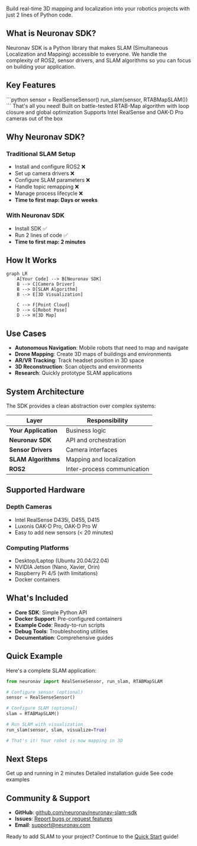 
Build real-time 3D mapping and localization into your robotics projects with just 2 lines of Python code.

## What is Neuronav SDK?

Neuronav SDK is a Python library that makes SLAM (Simultaneous Localization and Mapping) accessible to everyone. We handle the complexity of ROS2, sensor drivers, and SLAM algorithms so you can focus on building your application.

## Key Features

<CardGroup cols={1}>
  <Card title="2-Line Simplicity" icon="code">
    ```python
    sensor = RealSenseSensor()
    run_slam(sensor, RTABMapSLAM())
    ```
    That's all you need!
  </Card>
</CardGroup>

<CardGroup cols={2}>
  <Card title="Production Ready" icon="rocket">
    Built on battle-tested RTAB-Map algorithm with loop closure and global optimization
  </Card>

  <Card title="Multiple Sensors" icon="camera">
    Supports Intel RealSense and OAK-D Pro cameras out of the box
  </Card>
</CardGroup>

## Why Neuronav SDK?

### Traditional SLAM Setup
- Install and configure ROS2 ❌
- Set up camera drivers ❌
- Configure SLAM parameters ❌
- Handle topic remapping ❌
- Manage process lifecycle ❌
- **Time to first map: Days or weeks**

### With Neuronav SDK
- Install SDK ✅
- Run 2 lines of code ✅
- **Time to first map: 2 minutes**

## How It Works

```mermaid
graph LR
    A[Your Code] --> B[Neuronav SDK]
    B --> C[Camera Driver]
    B --> D[SLAM Algorithm]
    B --> E[3D Visualization]

    C --> F[Point Cloud]
    D --> G[Robot Pose]
    D --> H[3D Map]
```

## Use Cases

- **Autonomous Navigation**: Mobile robots that need to map and navigate
- **Drone Mapping**: Create 3D maps of buildings and environments
- **AR/VR Tracking**: Track headset position in 3D space
- **3D Reconstruction**: Scan objects and environments
- **Research**: Quickly prototype SLAM applications

## System Architecture

The SDK provides a clean abstraction over complex systems:

| Layer | Responsibility |
|-------|---------------|
| **Your Application** | Business logic |
| **Neuronav SDK** | API and orchestration |
| **Sensor Drivers** | Camera interfaces |
| **SLAM Algorithms** | Mapping and localization |
| **ROS2** | Inter-process communication |

## Supported Hardware

### Depth Cameras
- Intel RealSense D435i, D455, D415
- Luxonis OAK-D Pro, OAK-D Pro W
- Easy to add new sensors (< 20 minutes)

### Computing Platforms
- Desktop/Laptop (Ubuntu 20.04/22.04)
- NVIDIA Jetson (Nano, Xavier, Orin)
- Raspberry Pi 4/5 (with limitations)
- Docker containers

## What's Included

- **Core SDK**: Simple Python API
- **Docker Support**: Pre-configured containers
- **Example Code**: Ready-to-run scripts
- **Debug Tools**: Troubleshooting utilities
- **Documentation**: Comprehensive guides

## Quick Example

Here's a complete SLAM application:

```python
from neuronav import RealSenseSensor, run_slam, RTABMapSLAM

# Configure sensor (optional)
sensor = RealSenseSensor()

# Configure SLAM (optional)
slam = RTABMapSLAM()

# Run SLAM with visualization
run_slam(sensor, slam, visualize=True)

# That's it! Your robot is now mapping in 3D
```

## Next Steps

<CardGroup cols={2}>
  <Card title="Quick Start" icon="play" href="/getting-started/quickstart">
    Get up and running in 2 minutes
  </Card>

  <Card title="Installation" icon="download" href="/getting-started/installation">
    Detailed installation guide
  </Card>

  <Card title="Examples" icon="code" href="/examples/basic-slam">
    See code examples
  </Card>
</CardGroup>

## Community & Support

- **GitHub**: [github.com/neuronav/neuronav-slam-sdk](https://github.com/neuronav/neuronav-slam-sdk)
- **Issues**: [Report bugs or request features](https://github.com/neuronav/neuronav-slam-sdk/issues)
- **Email**: support@neuronav.com

Ready to add SLAM to your project? Continue to the [Quick Start](/getting-started/quickstart) guide!